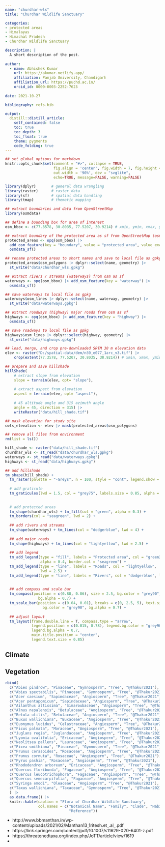 ```yaml
---
name: "churdhar-wls"
title: "Churdhar Wildlife Sanctuary"

categories:
- protected areas
- Himalayas
- Himachal Pradesh
- Churdhar Wildlife Sanctuary

description: |
  A short description of the post.
  
author:
  - name: Abhishek Kumar
    url: https://akumar.netlify.app/
    affiliation: Panjab University, Chandigarh
    affiliation_url: https://puchd.ac.in/
    orcid_id: 0000-0003-2252-7623
    
date: 2021-10-27

bibliography: refs.bib

output:
  distill::distill_article:
    self_contained: false
    toc: true
    toc_depth: 3
    toc_float: true
    theme: pygments
    code_folding: true
---
```


```r
## set global options for markdown
knitr::opts_chunk$set(comment = "#>", collapse = TRUE, 
                      fig.align = 'center', fig.width = 7, fig.height = 5, 
                      out.width = '90%', dev = "svglite",
                      echo=TRUE, message=FALSE, warning=FALSE)
```



```r
library(dplyr)       # general data wrangling
library(raster)      # raster data
library(sf)          # spatial data handling
library(tmap)        # thematic mapping
```



```r
## extract boundaries and data from OpenStreetMap
library(osmdata)

## define a bounding box for area of interest
osm_bbox <- c(77.3578, 30.8035, 77.5207, 30.9214) # xmin, ymin, xmax, ymax

## extract boundary of the protected area as sf from OpenStreetMap (osm)
protected_areas <- opq(osm_bbox) |>
  add_osm_feature(key = "boundary", value = "protected_area", value_exact = F) |>
  osmdata_sf()

## rename protected areas to short names and save to local file as gpkg
protected_areas$osm_polygons |> dplyr::select(name, geometry) |>
  st_write("data/churdhar_wls.gpkg")

## extract rivers / streams (waterways) from osm as sf
waterways <- opq(osm_bbox) |> add_osm_feature(key = "waterway") |> 
  osmdata_sf()

## save waterways to local file as gpkg
waterways$osm_lines |> dplyr::select(name, waterway, geometry) |> 
  st_write("data/waterways.gpkg")

## extract roadways (highway) major roads from osm as sf
highways <- opq(osm_bbox) |> add_osm_feature(key = "highway") |> 
  osmdata_sf()

## save roadways to local file as gpkg
highways$osm_lines |> dplyr::select(highway, geometry) |> 
  st_write("data/highways.gpkg")

## load, merge, and crop pre-downloaded SRTM 30 m elevation data 
elev <- raster("D:/spatial-data/dem/n30_e077_1arc_v3.tif") |>
    crop(extent(77.3578, 77.5207, 30.8035, 30.9214)) # xmin, xmax, ymin, ymax

## prepare and save hillshade
hillShade(
    # extract slope from elevation
    slope = terrain(elev, opt= "slope"),
    
    # extract aspect from elevation
    aspect = terrain(elev, opt= "aspect"), 
    
    # 45 altitude angle and 315 azimuth angle
    angle = 45, direction = 315) |> 
    writeRaster("data/hill_shade.tif")

## mask elevation for study site
cwls_elevation <- elev |> mask(protected_areas$osm_polygons)

## remove all files from environment
rm(list = ls())
```


```r
hill_shade <- raster("data/hill_shade.tif")
churdhar_wls <- st_read("data/churdhar_wls.gpkg")
waterways <- st_read("data/waterways.gpkg")
highways <- st_read("data/highways.gpkg")

## add hillshade
tm_shape(hill_shade) + 
  tm_raster(palette = "-Greys", n = 100, style = "cont", legend.show = FALSE) +
  
  # add graticule
  tm_graticules(lwd = 1.5, col = "grey75", labels.size = 0.85, alpha = 0.5) + 
  
  
  # add protected areas
  tm_shape(churdhar_wls) + tm_fill(col = "green", alpha = 0.3) + 
  tm_borders(col = "seagreen", lwd = 2) +
    
  ## add rivers and streams
  tm_shape(waterways) + tm_lines(col = "dodgerblue", lwd = 4) +
  
  ## add major roads
  tm_shape(highways) + tm_lines(col = "lightyellow", lwd = 2.5) +
    
  ## add legend
  tm_add_legend(type = "fill", labels = "Protected area", col = "green2",
                alpha = 0.4, border.col = "seagreen") +
  tm_add_legend(type = "line", labels = "Roads", col = "lightyellow", 
                lwd = 2.5) +
  tm_add_legend(type = "line", labels = "Rivers", col = "dodgerblue", lwd = 4) +
    
    
  ## add compass and scale bar
  tm_compass(position = c(0.88, 0.86), size = 2.5, bg.color = "grey90", 
               bg.alpha = 0.7) +
  tm_scale_bar(position = c(0.04, 0.01), breaks = c(0, 2.5, 5), text.size = 0.75,
                 bg.color = "grey90", bg.alpha = 0.7) +
    
  ## adjust layout
  tm_layout(frame.double.line = T, compass.type = "arrow", 
            legend.position = c(0.015, 0.78), legend.bg.color = "grey90", 
            legend.bg.alpha = 0.7, 
            main.title.position = "center",
            legend.text.size = 0.85) 
```




## Climate



## Vegetation

```r
rbind(
  c("Abies pindrow", "Pinaceae", "Gymnosperm", "Tree", "@Thakur2021"),
  c("Abies spectabilis", "Pinaceae", "Gymnosperm", "Tree", "@Thakur2021"),  
  c("Acer caesium", "Sapindaceae", "Angiosperm", "Tree", "@Thakur2021"), 
  c("Acer pentapomicum", "Sapindaceae", "Angiosperm", "Tree", "@Thakur2021"),  
  c("Ailanthus altissima", "Simaroubaceae", "Angiosperm", "Tree", "@Thakur2021"),
  c("Alnus nepalensis", "Betulaceae", "Angiosperm", "Tree", "@Thakur2021"),
  c("Betula utilis", "Betulaceae", "Angiosperm", "Tree", "@Thakur2021"),  
  c("Buxus wallichiana", "Buxaceae", "Angiosperm", "Tree", "@Thakur2021"),
  c("Euonymus lucidus", "Celastraceae", "Angiosperm", "Tree", "@Thakur2021"),
  c("Ficus palmata", "Moraceae", "Angiosperm", "Tree", "@Thakur2021"),  
  c("Juglans regia", "Juglandaceae", "Angiosperm", "Tree", "@Thakur2021"),
  c("Lyonia ovalifolia", "Ericaceae", "Angiosperm", "Tree", "@Thakur2021"),
  c("Neolitsea pallens", "Lauraceae", "Angiosperm", "Tree", "@Thakur2021"),
  c("Picea smithiana", "Pinaceae", "Gymnosperm", "Tree", "@Thakur2021"),
  c("Prunus cerasoides", "Rosaceae", "Angiosperm", "Tree", "@Thakur2021"),
  c("Prunus cornuta", "Rosaceae", "Angiosperm", "Tree", "@Thakur2021"),
  c("Pyrus pashia", "Rosaceae", "Angiosperm", "Tree", "@Thakur2021"),
  c("Rhododendron arboreum", "Ericaceae", "Angiosperm", "Tree", "@Thakur2021"),  
  c("Quercus floribunda", "Fagaceae", "Angiosperm", "Tree", "@Thakur2021"),
  c("Quercus leucotrichophora", "Fagaceae", "Angiosperm", "Tree", "@Thakur2021"),
  c("Quercus semecarpifolia", "Fagaceae", "Angiosperm", "Tree", "@Thakur2021"), 
  c("Syringa emodi", "Oleaceae", "Angiosperm", "Tree", "@Thakur2021"),
  c("Taxus wallichiana", "Taxaceae", "Gymnosperm", "Tree", "@Thakur2021")
  ) |>
  as.data.frame() |> 
  knitr::kable(caption = "Flora of Churdhar Wildlife Sanctuary",
               col.names = c("Botanical Name", "Family", "Clade", "Habit", 
                             "Reference"))
```

* http://www.bbmanthan.in/wp-content/uploads/2021/02/Manthan13_1ritesh.et_.al_.pdf
* https://link.springer.com/content/pdf/10.1007/s11629-020-6401-z.pdf
* https://threatenedtaxa.org/index.php/JoTT/article/view/1619
* 
